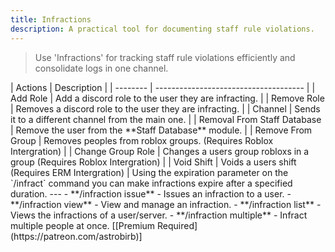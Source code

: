 ```yaml
---
title: Infractions
description: A practical tool for documenting staff rule violations.
---
```


> Use 'Infractions' for tracking staff rule violations efficiently and consolidate logs in one channel.

<Tabs>
  <Tab title="Infraction Types Actions">
    | Actions | Description                           |
        | -------- | ------------------------------------- |
        | Add Role     | Add a discord role to the user they are infracting.                 |
        | Remove Role      |  Removes a discord role to the user they are infracting.                     |
        | Channel   | Sends it to a different channel from the main one. |
        | Removal From Staff Database   | Remove the user from the **Staff Database** module. |
        | Remove From Group   | Removes peoples from roblox groups. (Requires Roblox Intergration) |
        | Change Group Role  | Changes a users group robloxs in a group (Requires Roblox Intergration) |
        | Void Shift  | Voids a users shift (Requires ERM Intergration) |
  </Tab>
  <Tab title="Expiration">
    Using the expiration parameter on the `/infract` command you can make infractions expire after a specified duration.
  </Tab>
</Tabs>
---

<AccordionGroup>
  <Accordion title="Commands">
    - **/infraction issue** - Issues an infraction to a user.
    - **/infraction view** - View and manage an infraction.
    - **/infraction list** - Views the infractions of a user/server.
    - **/infraction multiple** - Infract multiple people at once. [[Premium Required](https://patreon.com/astrobirb)]


  </Accordion>
</AccordionGroup>